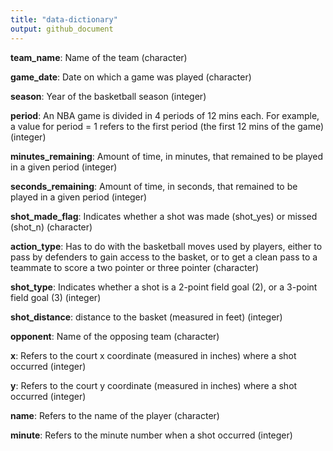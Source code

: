 ```yaml
---
title: "data-dictionary"
output: github_document
---
```


**team_name**: Name of the team (character)  

**game_date**: Date on which a game was played (character)  

**season**: Year of the basketball season (integer)  

**period**: An NBA game is divided in 4 periods of 12 mins each. For example, a value for period = 1 refers to the first period (the first 12 mins of the game) (integer)  

**minutes_remaining**: Amount of time, in minutes, that remained to be played in a given period (integer)  

**seconds_remaining**: Amount of time, in seconds, that remained to be played in a given period (integer)  

**shot_made_flag**: Indicates whether a shot was made (shot_yes) or missed (shot_n) (character)  

**action_type**: Has to do with the basketball moves used by players, either to pass by defenders to gain access to the basket, or to get a clean pass to a teammate to score a two pointer or three pointer (character)  

**shot_type**: Indicates whether a shot is a 2-point field goal (2), or a 3-point field goal (3) (integer)  

**shot_distance**: distance to the basket (measured in feet) (integer)  

**opponent**: Name of the opposing team (character)  

**x**: Refers to the court x coordinate (measured in inches) where a shot occurred (integer)  

**y**: Refers to the court y coordinate (measured in inches) where a shot occurred (integer)

**name**: Refers to the name of the player (character)

**minute**: Refers to the minute number when a shot occurred (integer)


